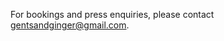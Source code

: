 For bookings and press enquiries, please contact [gentsandginger@gmail.com](mailto:gentsandginger@gmail.com).
